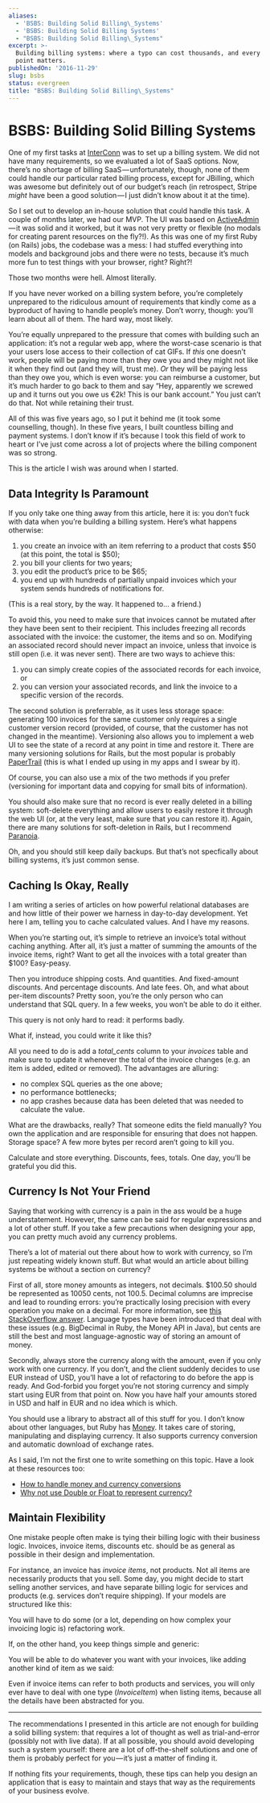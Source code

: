 ```yaml
---
aliases:
  - 'BSBS: Building Solid Billing\_Systems'
  - 'BSBS: Building Solid Billing Systems'
  - "BSBS: Building Solid Billing\_Systems"
excerpt: >-
  Building billing systems: where a typo can cost thousands, and every decimal
  point matters.
publishedOn: '2016-11-29'
slug: bsbs
status: evergreen
title: "BSBS: Building Solid Billing\_Systems"
---
```

# BSBS: Building Solid Billing Systems

One of my first tasks at [InterConn](http://www.interconn.it) was to set up a billing system. We did not have many requirements, so we evaluated a lot of SaaS options. Now, there’s no shortage of billing SaaS — unfortunately, though, none of them could handle our particular rated billing process, except for JBilling, which was awesome but definitely out of our budget’s reach (in retrospect, Stripe _might_ have been a good solution — I just didn’t know about it at the time).

So I set out to develop an in-house solution that could handle this task. A couple of months later, we had our MVP. The UI was based on [ActiveAdmin](http://activeadmin.info) — it was solid and it worked, but it was not very pretty or flexible (no modals for creating parent resources on the fly?!). As this was one of my first Ruby (on Rails) jobs, the codebase was a mess: I had stuffed everything into models and background jobs and there were no tests, because it’s much more fun to test things with your browser, right? Right?!

Those two months were hell. Almost literally.

If you have never worked on a billing system before, you’re completely unprepared to the ridiculous amount of requirements that kindly come as a byproduct of having to handle people’s money. Don’t worry, though: you’ll learn about all of them. The hard way, most likely.

You’re equally unprepared to the pressure that comes with building such an application: it’s not a regular web app, where the worst-case scenario is that your users lose access to their collection of cat GIFs. If _this_ one doesn’t work, people will be paying more than they owe you and they might not like it when they find out (and they will, trust me). _Or_ they will be paying less than they owe you, which is even worse: you can reimburse a customer, but it’s much harder to go back to them and say “Hey, apparently we screwed up and it turns out you owe us €2k! This is our bank account.” You just can’t do that. Not while retaining their trust.

All of this was five years ago, so I put it behind me (it took some counselling, though). In these five years, I built countless billing and payment systems. I don’t know if it’s because I took this field of work to heart or I’ve just come across a lot of projects where the billing component was so strong.

This is the article I wish was around when I started.

## Data Integrity Is Paramount

If you only take one thing away from this article, here it is: you don’t fuck with data when you’re building a billing system. Here’s what happens otherwise:

1. you create an invoice with an item referring to a product that costs $50 (at this point, the total is $50);
2. you bill your clients for two years;
3. you edit the product’s price to be $65;
4. you end up with hundreds of partially unpaid invoices which your system sends hundreds of notifications for.

(This is a real story, by the way. It happened to… a friend.)

To avoid this, you need to make sure that invoices cannot be mutated after they have been sent to their recipient. This includes freezing all records associated with the invoice: the customer, the items and so on. Modifying an associated record should never impact an invoice, unless that invoice is still open (i.e. it was never sent). There are two ways to achieve this:

1. you can simply create copies of the associated records for each invoice, or
2. you can version your associated records, and link the invoice to a specific version of the records.

The second solution is preferrable, as it uses less storage space: generating 100 invoices for the same customer only requires a single customer version record (provided, of course, that the customer has not changed in the meantime). Versioning also allows you to implement a web UI to see the state of a record at any point in time and restore it. There are many versioning solutions for Rails, but the most popular is probably [PaperTrail](https://github.com/airblade/paper_trail) (this is what I ended up using in my apps and I swear by it).

Of course, you can also use a mix of the two methods if you prefer (versioning for important data and copying for small bits of information).

You should also make sure that no record is ever really deleted in a billing system: soft-delete everything and allow users to easily restore it through the web UI (or, at the very least, make sure that _you_ can restore it). Again, there are many solutions for soft-deletion in Rails, but I recommend [Paranoia](https://github.com/rubysherpas/paranoia).

Oh, and you should still keep daily backups. But that’s not specfically about billing systems, it’s just common sense.

## Caching Is Okay, Really

I am writing a series of articles on how powerful relational databases are and how little of their power we harness in day-to-day development. Yet here I am, telling you to cache calculated values. And I have my reasons.

When you’re starting out, it’s simple to retrieve an invoice’s total without caching anything. After all, it’s just a matter of summing the amounts of the invoice items, right? Want to get all the invoices with a total greater than $100? Easy-peasy.

Then you introduce shipping costs. And quantities. And fixed-amount discounts. And percentage discounts. And late fees. Oh, and what about per-item discounts? Pretty soon, you’re the only person who can understand that SQL query. In a few weeks, you won’t be able to do it either.

This query is not only hard to read: it performs badly.

What if, instead, you could write it like this?

All you need to do is add a _total_cents_ column to your _invoices_ table and make sure to update it whenever the total of the invoice changes (e.g. an item is added, edited or removed). The advantages are alluring:

- no complex SQL queries as the one above;
- no performance bottlenecks;
- no app crashes because data has been deleted that was needed to calculate the value.

What are the drawbacks, really? That someone edits the field manually? You own the application and are responsible for ensuring that does not happen. Storage space? A few more bytes per record aren’t going to kill you.

Calculate and store everything. Discounts, fees, totals. One day, you’ll be grateful you did this.

## Currency Is Not Your Friend

Saying that working with currency is a pain in the ass would be a huge understatement. However, the same can be said for regular expressions and a lot of other stuff. If you take a few precautions when designing your app, you can pretty much avoid any currency problems.

There’s a lot of material out there about how to work with currency, so I’m just repeating widely known stuff. But what would an article about billing systems be without a section on currency?

First of all, store money amounts as integers, not decimals. $100.50 should be represented as 10050 cents, not 100.5. Decimal columns are imprecise and lead to rounding errors: you’re practically losing precision with every operation you make on a decimal. For more information, see [this StackOverflow answer](http://stackoverflow.com/a/3730040/705588). Language types have been introduced that deal with these issues (e.g. BigDecimal in Ruby, the Money API in Java), but cents are still the best and most language-agnostic way of storing an amount of money.

Secondly, always store the currency along with the amount, even if you only work with one currency. If you don’t, and the client suddenly decides to use EUR instead of USD, you’ll have a lot of refactoring to do before the app is ready. And God-forbid you forget you’re not storing currency and simply start using EUR from that point on. Now you have half your amounts stored in USD and half in EUR and no idea which is which.

You should use a library to abstract all of this stuff for you. I don’t know about other languages, but Ruby has [Money](https://github.com/RubyMoney/money). It takes care of storing, manipulating and displaying currency. It also supports currency conversion and automatic download of exchange rates.

As I said, I’m not the first one to write something on this topic. Have a look at these resources too:

- [How to handle money and currency conversions](http://www.yacoset.com/how-to-handle-currency-conversions)
- [Why not use Double or Float to represent currency?](http://stackoverflow.com/questions/3730019/why-not-use-double-or-float-to-represent-currency)

## Maintain Flexibility

One mistake people often make is tying their billing logic with their business logic. Invoices, invoice items, discounts etc. should be as general as possible in their design and implementation.

For instance, an invoice has _invoice items_, not products. Not all items are necessarily products that you sell. Some day, you might decide to start selling another services, and have separate billing logic for services and products (e.g. services don’t require shipping). If your models are structured like this:

You will have to do some (or a lot, depending on how complex your invoicing logic is) refactoring work.

If, on the other hand, you keep things simple and generic:

You will be able to do whatever you want with your invoices, like adding another kind of item as we said:

Even if invoice items can refer to both products and services, you will only ever have to deal with one type (_InvoiceItem_) when listing items, because all the details have been abstracted for you.

---

The recommendations I presented in this article are not enough for building a solid billing system: that requires a lot of thought as well as trial-and-error (possibly not with live data). If at all possible, you should avoid developing such a system yourself: there are a lot of off-the-shelf solutions and one of them is probably perfect for you — it’s just a matter of finding it.

If nothing fits your requirements, though, these tips can help you design an application that is easy to maintain and stays that way as the requirements of your business evolve.
